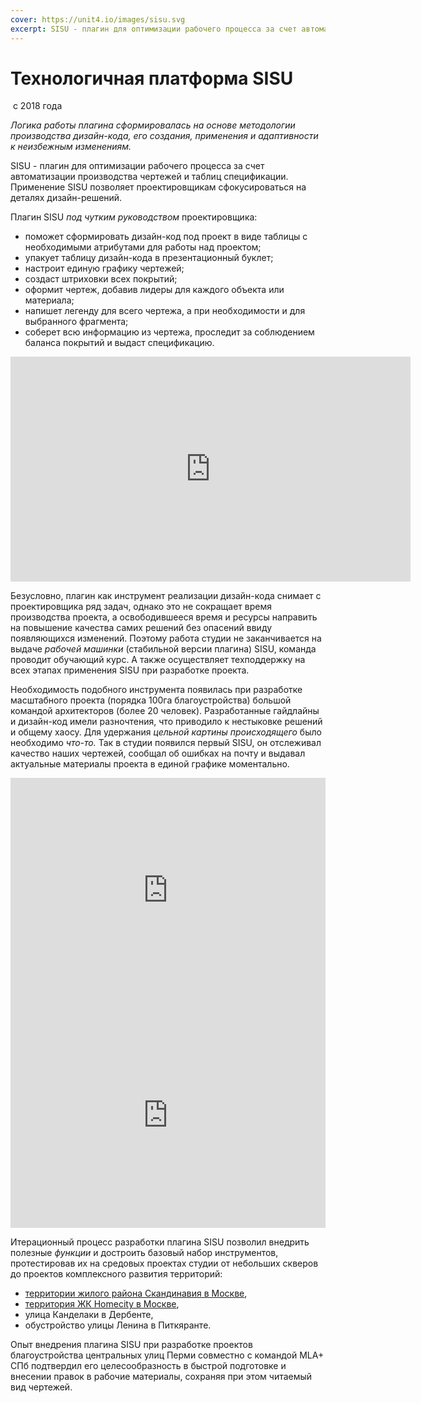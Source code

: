 ```yaml
---
cover: https://unit4.io/images/sisu.svg
excerpt: SISU - плагин для оптимизации рабочего процесса за счет автоматизации производства чертежей и таблиц спецификации. Применение SISU позволяет проектировщикам сфокусироваться на деталях дизайн-решений.
---
```


# Технологичная платформа SISU

<Flex>
<Image src="/images/sisu.svg" alt="" />

<Flex col>
с 2018 года

*Логика работы плагина сформировалась на основе методологии производства дизайн-кода, его создания, применения и адаптивности к неизбежным изменениям.*

SISU - плагин для оптимизации рабочего процесса за счет автоматизации производства чертежей и таблиц спецификации. Применение SISU позволяет проектировщикам сфокусироваться на деталях дизайн-решений.
</Flex>
</Flex>


Плагин SISU *под чутким руководством* проектировщика:

- поможет сформировать дизайн-код под проект в виде таблицы с необходимыми атрибутами для работы над проектом;
- упакует таблицу дизайн-кода в презентационный буклет;
- настроит единую графику чертежей;
- создаст штриховки всех покрытий;
- оформит чертеж, добавив лидеры для каждого объекта или материала;
- напишет легенду для всего чертежа, а при необходимости и для выбранного фрагмента;
- соберет всю информацию из чертежа, проследит за соблюдением баланса покрытий и выдаст спецификацию.

<iframe width="640" height="360" src="https://www.youtube.com/embed/xvFZjo5PgG0" title="YouTube video player" frameBorder="0" allow="accelerometer; autoplay; clipboardWrite; encryptedMedia; gyroscope; pictureInPicture" allowFullScreen></iframe>

Безусловно, плагин как инструмент реализации дизайн-кода снимает с проектировщика ряд задач, однако это не сокращает время производства проекта, а освободившееся время и ресурсы направить на повышение качества самих решений без опасений ввиду появляющихся изменений. Поэтому работа студии не заканчивается на выдаче *рабочей машинки* (стабильной версии плагина) SISU, команда проводит обучающий курс. А также осуществляет техподдержку на всех этапах применения SISU при разработке проекта.

Необходимость подобного инструмента появилась при разработке масштабного проекта (порядка 100га благоустройства) большой командой архитекторов (более 20 человек). Разработанные гайдлайны и дизайн-код имели разночтения, что приводило к нестыковке решений и общему хаосу. Для удержания *цельной картины происходящего* было необходимо *что-то.* Так в студии появился первый SISU, он отслеживал качество наших чертежей, сообщал об ошибках на почту и выдавал актуальные материалы проекта в единой графике моментально.

<Flex>
    <iframe width="100%" height="360" src="https://www.youtube.com/embed/xvFZjo5PgG0" title="YouTube video player" frameBorder="0" allow="accelerometer; autoplay; clipboardWrite; encryptedMedia; gyroscope; pictureInPicture" allowFullScreen></iframe>
    <iframe width="100%" height="360" src="https://www.youtube.com/embed/xvFZjo5PgG0" title="YouTube video player" frameBorder="0" allow="accelerometer; autoplay; clipboardWrite; encryptedMedia; gyroscope; pictureInPicture" allowFullScreen></iframe>
</Flex>

Итерационный процесс разработки плагина SISU позволил внедрить полезные *функции* и достроить базовый набор инструментов, протестировав их на средовых проектах студии от небольших скверов до проектов комплексного развития территорий:

- [территории жилого района Скандинавия в Москве](https://unit4.io/scnd-gb),
- [территория ЖК Homecity в Москве](https://unit4.io/delta),
- улица Канделаки в Дербенте, 
- обустройство улицы Ленина в Питкяранте. 

Опыт внедрения плагина SISU при разработке проектов благоустройства центральных улиц Перми совместно с командой MLA+ СПб подтвердил его целесообразность в быстрой подготовке и внесении правок в рабочие материалы, сохраняя при этом читаемый вид чертежей.

